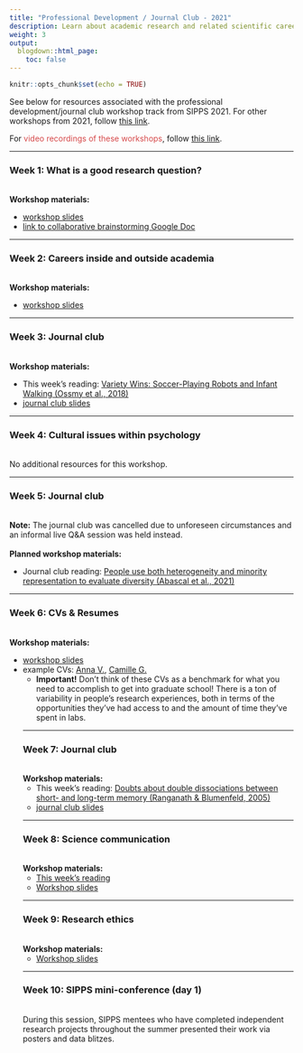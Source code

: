 ```yaml
---
title: "Professional Development / Journal Club - 2021"
description: Learn about academic research and related scientific careers, as well as how to digest and think critically about contemporary journal articles.
weight: 3
output:
  blogdown::html_page:
    toc: false
---
```


```r
knitr::opts_chunk$set(echo = TRUE)
```

See below for resources associated with the professional development/journal club workshop track from SIPPS 2021. For other workshops from 2021, follow [this link](/workshops2021).

For <font color="#D6494A">video recordings of these workshops</font>, follow [this link](https://drive.google.com/drive/folders/1G-9GuXuNjvS7h7skizsMvcHF--Q-ugLQ){target="_blank"}.
<hr>

### Week 1: What is a good research question?
<br>
**Workshop materials:**
<ul>
<li><a href="/workshop_files/2021/prof-dev/RQ.pdf" download>workshop slides</a>
<li>[link to collaborative brainstorming Google Doc](https://docs.google.com/document/d/1YYvNTHr-aivhlWWP3c5ms12Pkq-bARNTrwpPr_fvQnE/edit#heading=h.b95kkvcec54s){target="_blank"}
</ul>

<hr>

### Week 2: Careers inside and outside academia
<br>
**Workshop materials:**
<ul>
<li><a href="/workshop_files/2021/prof-dev/Ac_and_non-ac_careers.pptx" download>workshop slides</a>
</ul>

<hr>

### Week 3: Journal club
<br>
**Workshop materials:**
<br>
<ul>
<li>This week's reading: [Variety Wins: Soccer-Playing Robots and Infant Walking (Ossmy et al., 2018)](/workshop_files/2021/prof-dev/VarietyWins.pdf){target="_blank"}
<li><a href="/workshop_files/2021/prof-dev/Journal_Club_Jun_23.pdf" download>journal club slides</a>
</ul>

<hr>

### Week 4: Cultural issues within psychology
<br>
No additional resources for this workshop.
<hr>

### Week 5: Journal club
<br>
<b>Note:</b> The journal club was cancelled due to unforeseen circumstances and an informal live Q&A session was held instead.
<br><br>
**Planned workshop materials:**
<br>
<ul>
<li>Journal club reading: [People use both heterogeneity and minority representation to evaluate diversity (Abascal et al., 2021)](/workshop_files/2021/prof-dev/HeterogeneityMinorityRepDiversity.pdf){target="_blank"}
</ul>

<hr>

### Week 6: CVs & Resumes
<br>
**Workshop materials:**
<ul>
<li><a href="/workshop_files/2021/prof-dev/CVsResumes_210409.pdf" download>workshop slides</a>
<li>example CVs: <a href="/workshop_files/2021/prof-dev/CV_AV.pdf" target="_blank">Anna V.</a>, <a href="/workshop_files/2021/prof-dev/CV_CG.pdf" target="_blank">Camille G.</a>
<ul><li>**Important!** Don't think of these CVs as a benchmark for what you need to accomplish to get into graduate school! There is a ton of variability in people's research experiences, both in terms of the opportunities they've had access to and the amount of time they've spent in labs.</li>  
</ul>

<hr>

### Week 7: Journal club
<br>
**Workshop materials:**
<br>
<ul>
<li>This week's reading: [Doubts about double dissociations between short- and long-term memory (Ranganath & Blumenfeld, 2005)](/workshop_files/2021/prof-dev/DoubleDissociations_RanganathBlumenfeld.pdf){target="_blank"}
<li><a href="/workshop_files/2021/prof-dev/SIPPS-jclub_072121.pdf" download>journal club slides</a>
</ul>

<hr>

### Week 8: Science communication
<br>
**Workshop materials:**
<br>
<ul>
<li>[This week's reading](/workshop_files/2021/prof-dev/Sarnecka_WritingWorkshop.pdf){target="_blank"}
<li><a href="/workshop_files/2021/prof-dev/slides_scicomm.pdf" download>Workshop slides</a>
</ul>

<hr>

### Week 9: Research ethics
<br>
**Workshop materials:**
<br>
<ul>
<li><a href="/workshop_files/2021/prof-dev/SIPPSEthics.pdf" download>Workshop slides</a>
</ul>
<hr>

### Week 10: SIPPS mini-conference (day 1)
<br>
During this session, SIPPS mentees who have completed independent research projects throughout the summer presented their work via posters and data blitzes.
